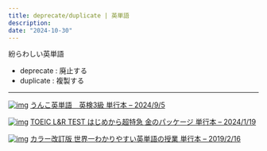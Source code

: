 ```yaml
---
title: deprecate/duplicate | 英単語
description: 
date: "2024-10-30"
---
```

紛らわしい英単語
- deprecate : 廃止する
- duplicate : 複製する


---

[![img](https://m.media-amazon.com/images/I/91z59zdkVpL._SY342_.jpg)](https://www.amazon.co.jp/dp/4866518367?_encoding=UTF8&pd_rd_i=4866518367&qid=1730281867&pd_rd_w=S5Jdp&content-id=amzn1.sym.ea91fbda-5568-44df-b5b0-99202f731686%3Aamzn1.sym.ea91fbda-5568-44df-b5b0-99202f731686&pf_rd_p=ea91fbda-5568-44df-b5b0-99202f731686&pf_rd_r=W69702XQFQAED12NV0JV&pd_rd_wg=uBsWW&pd_rd_r=ce1f0a59-a710-441a-bb53-857b1fdc967f&pd_rd_plhdr=t&linkCode=ll1&tag=ka2yukimori-22&linkId=9a6810212f843d3dc480778c057a0902&language=ja_JP&ref_=as_li_ss_tl)
[うんこ英単語　英検3級 単行本 – 2024/9/5](https://www.amazon.co.jp/dp/4866518367?_encoding=UTF8&pd_rd_i=4866518367&qid=1730281867&pd_rd_w=S5Jdp&content-id=amzn1.sym.ea91fbda-5568-44df-b5b0-99202f731686%3Aamzn1.sym.ea91fbda-5568-44df-b5b0-99202f731686&pf_rd_p=ea91fbda-5568-44df-b5b0-99202f731686&pf_rd_r=W69702XQFQAED12NV0JV&pd_rd_wg=uBsWW&pd_rd_r=ce1f0a59-a710-441a-bb53-857b1fdc967f&pd_rd_plhdr=t&linkCode=ll1&tag=ka2yukimori-22&linkId=9a6810212f843d3dc480778c057a0902&language=ja_JP&ref_=as_li_ss_tl)


[![img](https://m.media-amazon.com/images/I/81Z8SOpUNVL._SY342_.jpg)](https://www.amazon.co.jp/dp/4023323535?ie=UTF8&psc=1&pf_rd_p=b50fc925-73c7-404a-a30e-d087294b678c&pf_rd_r=VDPVP5X3A7TVW78DXRTJ&pd_rd_wg=omY85&pd_rd_w=sPi5C&pd_rd_r=93c16178-cf24-4530-ac87-b51da98b3c64&aref=FjlfHtOIqG&linkCode=ll1&tag=ka2yukimori-22&linkId=c6497e27a7522abe4f62ce18f4218e57&language=ja_JP&ref_=as_li_ss_tl)
[TOEIC L&R TEST はじめから超特急 金のパッケージ 単行本 – 2024/1/19](https://www.amazon.co.jp/dp/4023323535?ie=UTF8&psc=1&pf_rd_p=b50fc925-73c7-404a-a30e-d087294b678c&pf_rd_r=VDPVP5X3A7TVW78DXRTJ&pd_rd_wg=omY85&pd_rd_w=sPi5C&pd_rd_r=93c16178-cf24-4530-ac87-b51da98b3c64&aref=FjlfHtOIqG&linkCode=ll1&tag=ka2yukimori-22&linkId=c6497e27a7522abe4f62ce18f4218e57&language=ja_JP&ref_=as_li_ss_tl)


[![img](https://m.media-amazon.com/images/I/71CUV7lc2RL._SY342_.jpg)](https://www.amazon.co.jp/%E3%82%AB%E3%83%A9%E3%83%BC%E6%94%B9%E8%A8%82%E7%89%88-%E4%B8%96%E7%95%8C%E4%B8%80%E3%82%8F%E3%81%8B%E3%82%8A%E3%82%84%E3%81%99%E3%81%84%E8%8B%B1%E5%8D%98%E8%AA%9E%E3%81%AE%E6%8E%88%E6%A5%AD-%E9%96%A2-%E6%AD%A3%E7%94%9F/dp/4046040327?__mk_ja_JP=%E3%82%AB%E3%82%BF%E3%82%AB%E3%83%8A&crid=2MEBP65YRB7MK&dib=eyJ2IjoiMSJ9.197aLNPvEp7llss6Kp9shLgwu8lM2D_q786NyzvqKHFDqqWQwxs8M6vrSC1nt6Iowk3VOuQG3FPzPbkmvAuSpgwu18pBrhqohG1rSWgzIvQrrcQaLKKIv1QKrG80ldV8Bta9RGVhs3dWtwD3p99WRGAdstlrnHpx5U-rWvOsDuHBBVZgW_7_-os8X9Zhgouz0T-mP6zIW5aewfTfLty82prQTup_-dgG8VN0SHDNlriLZ_8zmd3PLgBUz6xEXcAsEE911VhYVYMDN-xlKD-MFch-g8cDdQ7E6Ye19oqmldQ.MBDByC9u5mECFz0m_bkvU9Pi62_1SsC3pqUlxF2ss5M&dib_tag=se&keywords=%E8%8B%B1%E5%8D%98%E8%AA%9E&qid=1730282364&sprefix=%E8%8B%B1%E5%8D%98%E8%AA%9E%2Caps%2C282&sr=8-70&linkCode=ll1&tag=ka2yukimori-22&linkId=cfa0ebbb0961cb67c4c2d6307691408f&language=ja_JP&ref_=as_li_ss_tl)
[カラー改訂版 世界一わかりやすい英単語の授業 単行本 – 2019/2/16](https://www.amazon.co.jp/%E3%82%AB%E3%83%A9%E3%83%BC%E6%94%B9%E8%A8%82%E7%89%88-%E4%B8%96%E7%95%8C%E4%B8%80%E3%82%8F%E3%81%8B%E3%82%8A%E3%82%84%E3%81%99%E3%81%84%E8%8B%B1%E5%8D%98%E8%AA%9E%E3%81%AE%E6%8E%88%E6%A5%AD-%E9%96%A2-%E6%AD%A3%E7%94%9F/dp/4046040327?__mk_ja_JP=%E3%82%AB%E3%82%BF%E3%82%AB%E3%83%8A&crid=2MEBP65YRB7MK&dib=eyJ2IjoiMSJ9.197aLNPvEp7llss6Kp9shLgwu8lM2D_q786NyzvqKHFDqqWQwxs8M6vrSC1nt6Iowk3VOuQG3FPzPbkmvAuSpgwu18pBrhqohG1rSWgzIvQrrcQaLKKIv1QKrG80ldV8Bta9RGVhs3dWtwD3p99WRGAdstlrnHpx5U-rWvOsDuHBBVZgW_7_-os8X9Zhgouz0T-mP6zIW5aewfTfLty82prQTup_-dgG8VN0SHDNlriLZ_8zmd3PLgBUz6xEXcAsEE911VhYVYMDN-xlKD-MFch-g8cDdQ7E6Ye19oqmldQ.MBDByC9u5mECFz0m_bkvU9Pi62_1SsC3pqUlxF2ss5M&dib_tag=se&keywords=%E8%8B%B1%E5%8D%98%E8%AA%9E&qid=1730282364&sprefix=%E8%8B%B1%E5%8D%98%E8%AA%9E%2Caps%2C282&sr=8-70&linkCode=ll1&tag=ka2yukimori-22&linkId=cfa0ebbb0961cb67c4c2d6307691408f&language=ja_JP&ref_=as_li_ss_tl)
